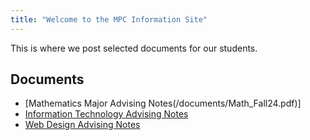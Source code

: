 ```yaml
---
title: "Welcome to the MPC Information Site"
---
```


This is where we post selected documents for our students.

## Documents

* [Mathematics Major Advising Notes(/documents/Math_Fall24.pdf)]
* [Information Technology Advising Notes](/documents/IT_Advising.pdf)
* [Web Design Advising Notes](/documents/Web_Design_Advising.pdf)
